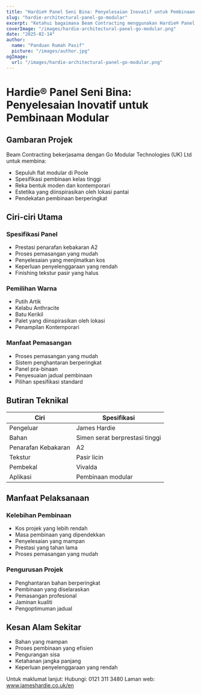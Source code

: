 ```yaml
---
title: "Hardie® Panel Seni Bina: Penyelesaian Inovatif untuk Pembinaan Modular"
slug: "hardie-architectural-panel-go-modular"
excerpt: "Ketahui bagaimana Beam Contracting menggunakan Hardie® Panel Seni Bina untuk projek flat modular inovatif mereka di Poole, memberikan manfaat keselamatan kebakaran dan kelestarian."
coverImage: "/images/hardie-architectural-panel-go-modular.png"
date: "2025-02-14"
author:
  name: "Panduan Rumah Pasif"
  picture: "/images/author.jpg"
ogImage:
  url: "/images/hardie-architectural-panel-go-modular.png"
---
```


# Hardie® Panel Seni Bina: Penyelesaian Inovatif untuk Pembinaan Modular

## Gambaran Projek

Beam Contracting bekerjasama dengan Go Modular Technologies (UK) Ltd untuk membina:

- Sepuluh flat modular di Poole
- Spesifikasi pembinaan kelas tinggi
- Reka bentuk moden dan kontemporari
- Estetika yang diinspirasikan oleh lokasi pantai
- Pendekatan pembinaan berperingkat

## Ciri-ciri Utama

### Spesifikasi Panel
- Prestasi penarafan kebakaran A2
- Proses pemasangan yang mudah
- Penyelesaian yang menjimatkan kos
- Keperluan penyelenggaraan yang rendah
- Finishing tekstur pasir yang halus

### Pemilihan Warna
- Putih Artik
- Kelabu Anthracite
- Batu Kerikil
- Palet yang diinspirasikan oleh lokasi
- Penampilan Kontemporari

### Manfaat Pemasangan
- Proses pemasangan yang mudah
- Sistem penghantaran berperingkat
- Panel pra-binaan
- Penyesuaian jadual pembinaan
- Pilihan spesifikasi standard

## Butiran Teknikal

| Ciri | Spesifikasi |
|------|-------------|
| Pengeluar | James Hardie |
| Bahan | Simen serat berprestasi tinggi |
| Penarafan Kebakaran | A2 |
| Tekstur | Pasir licin |
| Pembekal | Vivalda |
| Aplikasi | Pembinaan modular |

## Manfaat Pelaksanaan

### Kelebihan Pembinaan
- Kos projek yang lebih rendah
- Masa pembinaan yang dipendekkan
- Penyelesaian yang mampan
- Prestasi yang tahan lama
- Proses pemasangan yang mudah

### Pengurusan Projek
- Penghantaran bahan berperingkat
- Pembinaan yang diselaraskan
- Pemasangan profesional
- Jaminan kualiti
- Pengoptimuman jadual

## Kesan Alam Sekitar

- Bahan yang mampan
- Proses pembinaan yang efisien
- Pengurangan sisa
- Ketahanan jangka panjang
- Keperluan penyelenggaraan yang rendah

Untuk maklumat lanjut:
Hubungi: 0121 311 3480
Laman web: www.jameshardie.co.uk/en